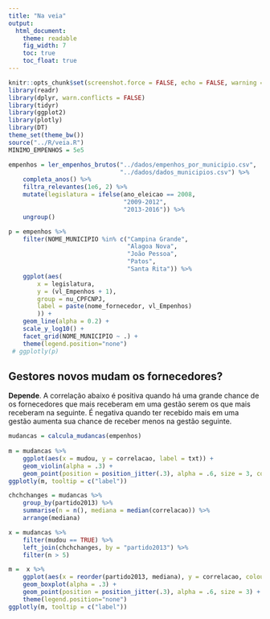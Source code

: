 ```yaml
---
title: "Na veia"
output: 
  html_document:
    theme: readable
    fig_width: 7
    toc: true
    toc_float: true
---
```


```r
knitr::opts_chunk$set(screenshot.force = FALSE, echo = FALSE, warning = FALSE) 
library(readr)
library(dplyr, warn.conflicts = FALSE)
library(tidyr)
library(ggplot2)
library(plotly)
library(DT)
theme_set(theme_bw())
source("../R/veia.R")
MINIMO_EMPENHOS = 5e5
```

```r
empenhos = ler_empenhos_brutos("../dados/empenhos_por_municipio.csv",
                               "../dados/dados_municipios.csv") %>% 
    completa_anos() %>% 
    filtra_relevantes(1e6, 2) %>% 
    mutate(legislatura = ifelse(ano_eleicao == 2008,  
                                "2009-2012", 
                                "2013-2016")) %>% 
    ungroup()
```

```r
p = empenhos %>%
    filter(NOME_MUNICIPIO %in% c("Campina Grande", 
                                 "Alagoa Nova", 
                                 "João Pessoa", 
                                 "Patos",
                                 "Santa Rita")) %>% 
    ggplot(aes(
        x = legislatura,
        y = (vl_Empenhos + 1),
        group = nu_CPFCNPJ,
        label = paste(nome_fornecedor, vl_Empenhos)
        )) + 
    geom_line(alpha = 0.2) + 
    scale_y_log10() + 
    facet_grid(NOME_MUNICIPIO ~ .) + 
    theme(legend.position="none")
 # ggplotly(p)
```

## Gestores novos mudam os fornecedores?

**Depende**. A correlação abaixo é positiva quando há uma grande chance de os fornecedores que mais receberam em uma gestão serem os que mais receberam na seguinte. É negativa quando ter recebido mais em uma gestão aumenta sua chance de receber menos na gestão seguinte.

```r
mudancas = calcula_mudancas(empenhos)
    
m = mudancas %>% 
    ggplot(aes(x = mudou, y = correlacao, label = txt)) + 
    geom_violin(alpha = .3) + 
    geom_point(position = position_jitter(.3), alpha = .6, size = 3, colour = "darkorange")
ggplotly(m, tooltip = c("label"))
```

```r
chchchanges = mudancas %>% 
    group_by(partido2013) %>% 
    summarise(n = n(), mediana = median(correlacao)) %>% 
    arrange(mediana)

x = mudancas %>% 
    filter(mudou == TRUE) %>% 
    left_join(chchchanges, by = "partido2013") %>% 
    filter(n > 5)

m =  x %>% 
    ggplot(aes(x = reorder(partido2013, mediana), y = correlacao, colour = partido2013, label = txt)) + 
    geom_boxplot(alpha = .3) + 
    geom_point(position = position_jitter(.3), alpha = .6, size = 3) + 
    theme(legend.position="none") 
ggplotly(m, tooltip = c("label"))

```

